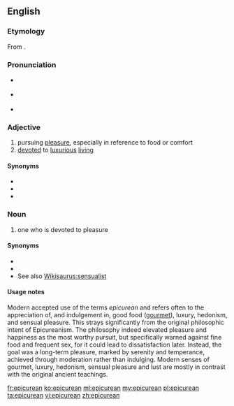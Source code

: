 {{also|Epicurean}}
==English==

===Etymology===
From {{term|Epicurean||follower of Epicureanism|lang=en}}.

===Pronunciation===
* {{a|UK}} {{IPA|/ˌepɪkjʊəˈriːən/|lang=en}}
* {{a|US}} {{IPA|/ˌepɪkjʊˈriːən/|lang=en}}
* {{audio|En-us-epicurean.ogg|Audio (US)|lang=en}}

===Adjective===
{{en-adj}}

# pursuing [[pleasure]], especially in reference to food or comfort
# [[devote]]d to [[luxurious]] [[live|living]]

====Synonyms====
* {{l/en|gluttonous}}
* {{l/en|hedonistic}}
* {{l/en|libertine}}

===Noun===
{{en-noun}}

# one who is devoted to pleasure

====Synonyms====
* {{l/en|glutton}}
* {{l/en|hedonist}}
* See also [[Wikisaurus:sensualist]]

====Usage notes====
Modern accepted use of the terms ''epicurean'' and {{term|Epicureanism|lang=en}} refers often to the appreciation of, and indulgement in, good food ([[gourmet]]), luxury, hedonism, and sensual pleasure.  This strays significantly from the original philosophic intent of Epicureanism.  The philosophy indeed elevated pleasure and happiness as the most worthy pursuit, but specifically warned against fine food and frequent sex, for it could lead to dissatisfaction later.  Instead, the goal was a long-term pleasure, marked by serenity and temperance, achieved through moderation rather than indulging.  Modern senses of gourmet, luxury, hedonism, sensual pleasure and lust are mostly in contrast with the original ancient teachings.

[[fr:epicurean]]
[[ko:epicurean]]
[[ml:epicurean]]
[[my:epicurean]]
[[pl:epicurean]]
[[ta:epicurean]]
[[vi:epicurean]]
[[zh:epicurean]]